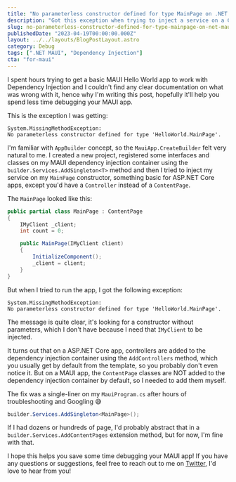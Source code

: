 ```yaml
---
title: "No parameterless constructor defined for type MainPage on .NET MAUI"
description: "Got this exception when trying to inject a service on a ContentPage? This post will show you how to fix it in seconds."
slug: no-parameterless-constructor-defined-for-type-mainpage-on-net-maui
publishedDate: "2023-04-19T00:00:00.000Z"
layout: ../../layouts/BlogPostLayout.astro
category: Debug
tags: [".NET MAUI", "Dependency Injection"]
cta: "for-maui"
---
```


I spent hours trying to get a basic MAUI Hello World app to work with Dependency Injection and I couldn't find any clear documentation on what was wrong with it, hence why I'm writing this post, hopefully it'll help you spend less time debugging your MAUI app.

This is the exception I was getting:

```
System.MissingMethodException:
No parameterless constructor defined for type 'HelloWorld.MainPage'.
```

I'm familiar with `AppBuilder` concept, so the `MauiApp.CreateBuilder` felt very natural to me. I created a new project, registered some interfaces and classes on my MAUI dependency injection container using the `builder.Services.AddSingleton<T>` method and then I tried to inject my service on my `MainPage` constructor, something basic for ASP.NET Core apps, except you'd have a `Controller` instead of a `ContentPage`.

The `MainPage` looked like this:

```csharp
public partial class MainPage : ContentPage
{
	IMyClient _client;
    int count = 0;

	public MainPage(IMyClient client)
	{
		InitializeComponent();
		_client = client;
	}
}
```

But when I tried to run the app, I got the following exception:

```
System.MissingMethodException:
No parameterless constructor defined for type 'HelloWorld.MainPage'.
```

The message is quite clear, it's looking for a constructor without parameters, which I don't have because I need that `IMyClient` to be injected.

It turns out that on a ASP.NET Core app, controllers are added to the dependency injection container using the `AddControllers` method, which you usually get by default from the template, so you probably don't even notice it. But on a MAUI app, the `ContentPage` classes are NOT added to the dependency injection container by default, so I needed to add them myself.

The fix was a single-liner on my `MauiProgram.cs` after hours of troubleshooting and Googling 😅

```csharp
builder.Services.AddSingleton<MainPage>();
```

If I had dozens or hundreds of page, I'd probably abstract that in a `builder.Services.AddContentPages` extension method, but for now, I'm fine with that.

I hope this helps you save some time debugging your MAUI app! If you have any questions or suggestions, feel free to reach out to me on [Twitter](https://twitter.com/goenning), I'd love to hear from you!
